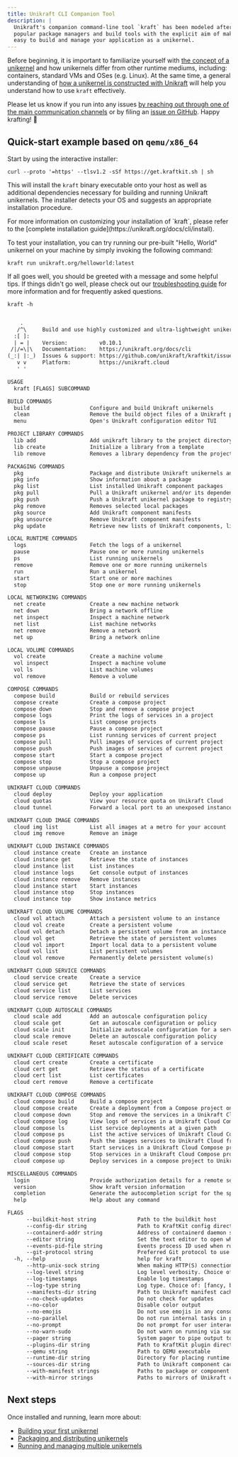 ```yaml
---
title: Unikraft CLI Companion Tool
description: |
  Unikraft's companion command-line tool `kraft` has been modeled after many
  popular package managers and build tools with the explicit aim of making it
  easy to build and manage your application as a unikernel.
---
```


Before beginning, it is important to familiarize yourself with [the concept of a
unikernel](https://unikraft.org/docs/concepts) and how unikernels differ from other runtime
mediums, including: containers, standard VMs and OSes (e.g. Linux).  At the same
time, a general understanding of [how a unikernel is constructed with
Unikraft](https://unikraft.org/docs/internals/build-process) will help you understand how to use
`kraft` effectively.

Please let us know if you run into any issues [by reaching out through one of
the main communication channels](#) or by filing an [issue on GitHub](#). Happy
krafting! 🐒

## Quick-start example based on `qemu/x86_64`

Start by using the interactive installer:

```shell
curl --proto '=https' --tlsv1.2 -sSf https://get.kraftkit.sh | sh
```

This will install the `kraft` binary executable onto your host as well as
additional dependencies necessary for building and running Unikraft unikernels.
The installer detects your OS and suggests an appropriate installation
procedure.

<Info>
For more information on customizing your installation of `kraft`, please refer
to the [complete installation guide](https://unikraft.org/docs/cli/install).
</Info>

To test your installation, you can try running our pre-built "Hello, World"
unikernel on your machine by simply invoking the following command:

```
kraft run unikraft.org/helloworld:latest
```

If all goes well, you should be greeted with a message and some helpful tips.
If things didn't go well, please check out our [troubleshooting guide](#) for
more information and for frequently asked questions.

```
kraft -h
```
```txt nocopy=true

    .
   /^\     Build and use highly customized and ultra-lightweight unikernels.
  :[ ]:
  | = |    Version:          v0.10.1
 /|/=\|\   Documentation:    https://unikraft.org/docs/cli
(_:| |:_)  Issues & support: https://github.com/unikraft/kraftkit/issues
   v v     Platform:         https://unikraft.cloud
   ' '

USAGE
  kraft [FLAGS] SUBCOMMAND

BUILD COMMANDS
  build                   Configure and build Unikraft unikernels
  clean                   Remove the build object files of a Unikraft project
  menu                    Open's Unikraft configuration editor TUI

PROJECT LIBRARY COMMANDS
  lib add                 Add unikraft library to the project directory
  lib create              Initialize a library from a template
  lib remove              Removes a library dependency from the project directory

PACKAGING COMMANDS
  pkg                     Package and distribute Unikraft unikernels and their dependencies
  pkg info                Show information about a package
  pkg list                List installed Unikraft component packages
  pkg pull                Pull a Unikraft unikernel and/or its dependencies
  pkg push                Push a Unikraft unikernel package to registry
  pkg remove              Removes selected local packages
  pkg source              Add Unikraft component manifests
  pkg unsource            Remove Unikraft component manifests
  pkg update              Retrieve new lists of Unikraft components, libraries and packages

LOCAL RUNTIME COMMANDS
  logs                    Fetch the logs of a unikernel
  pause                   Pause one or more running unikernels
  ps                      List running unikernels
  remove                  Remove one or more running unikernels
  run                     Run a unikernel
  start                   Start one or more machines
  stop                    Stop one or more running unikernels

LOCAL NETWORKING COMMANDS
  net create              Create a new machine network
  net down                Bring a network offline
  net inspect             Inspect a machine network
  net list                List machine networks
  net remove              Remove a network
  net up                  Bring a network online

LOCAL VOLUME COMMANDS
  vol create              Create a machine volume
  vol inspect             Inspect a machine volume
  vol ls                  List machine volumes
  vol remove              Remove a volume

COMPOSE COMMANDS
  compose build           Build or rebuild services
  compose create          Create a compose project
  compose down            Stop and remove a compose project
  compose logs            Print the logs of services in a project
  compose ls              List compose projects
  compose pause           Pause a compose project
  compose ps              List running services of current project
  compose pull            Pull images of services of current project
  compose push            Push images of services of current project
  compose start           Start a compose project
  compose stop            Stop a compose project
  compose unpause         Unpause a compose project
  compose up              Run a compose project

UNIKRAFT CLOUD COMMANDS
  cloud deploy            Deploy your application
  cloud quotas            View your resource quota on Unikraft Cloud
  cloud tunnel            Forward a local port to an unexposed instance

UNIKRAFT CLOUD IMAGE COMMANDS
  cloud img list          List all images at a metro for your account
  cloud img remove        Remove an image

UNIKRAFT CLOUD INSTANCE COMMANDS
  cloud instance create   Create an instance
  cloud instance get      Retrieve the state of instances
  cloud instance list     List instances
  cloud instance logs     Get console output of instances
  cloud instance remove   Remove instances
  cloud instance start    Start instances
  cloud instance stop     Stop instances
  cloud instance top      Show instance metrics

UNIKRAFT CLOUD VOLUME COMMANDS
  cloud vol attach        Attach a persistent volume to an instance
  cloud vol create        Create a persistent volume
  cloud vol detach        Detach a persistent volume from an instance
  cloud vol get           Retrieve the state of persistent volumes
  cloud vol import        Import local data to a persistent volume
  cloud vol list          List persistent volumes
  cloud vol remove        Permanently delete persistent volume(s)

UNIKRAFT CLOUD SERVICE COMMANDS
  cloud service create    Create a service
  cloud service get       Retrieve the state of services
  cloud service list      List services
  cloud service remove    Delete services

UNIKRAFT CLOUD AUTOSCALE COMMANDS
  cloud scale add         Add an autoscale configuration policy
  cloud scale get         Get an autoscale configuration or policy
  cloud scale init        Initialize autoscale configuration for a service
  cloud scale remove      Delete an autoscale configuration policy
  cloud scale reset       Reset autoscale configuration of a service

UNIKRAFT CLOUD CERTIFICATE COMMANDS
  cloud cert create       Create a certificate
  cloud cert get          Retrieve the status of a certificate
  cloud cert list         List certificates
  cloud cert remove       Remove a certificate

UNIKRAFT CLOUD COMPOSE COMMANDS
  cloud compose build     Build a compose project
  cloud compose create    Create a deployment from a Compose project on Unikraft Cloud
  cloud compose down      Stop and remove the services in a Unikraft Cloud Compose project deployment
  cloud compose log       View logs of services in a Unikraft Cloud Compose project deployment
  cloud compose ls        List service deployments at a given path
  cloud compose ps        List the active services of Unikraft Cloud Compose project
  cloud compose push      Push the images services to Unikraft Cloud from a Compose project
  cloud compose start     Start services in a Unikraft Cloud Compose project deployment
  cloud compose stop      Stop services in a Unikraft Cloud Compose project deployment
  cloud compose up        Deploy services in a compose project to Unikraft Cloud

MISCELLANEOUS COMMANDS
  login                   Provide authorization details for a remote service
  version                 Show kraft version information
  completion              Generate the autocompletion script for the specified shell
  help                    Help about any command

FLAGS
      --buildkit-host string             Path to the buildkit host
      --config-dir string                Path to KraftKit config directory
      --containerd-addr string           Address of containerd daemon socket
      --editor string                    Set the text editor to open when prompt to edit a file
      --events-pid-file string           Events process ID used when running multiple unikernels
      --git-protocol string              Preferred Git protocol to use (default "https")
  -h, --help                             help for kraft
      --http-unix-sock string            When making HTTP(S) connections, pipe requests via this shared socket
      --log-level string                 Log level verbosity. Choice of: [panic, fatal, error, warn, info, debug, trace] (default "info")
      --log-timestamps                   Enable log timestamps
      --log-type string                  Log type. Choice of: [fancy, basic, json] (default "fancy")
      --manifests-dir string             Path to Unikraft manifest cache
      --no-check-updates                 Do not check for updates
      --no-color                         Disable color output
      --no-emojis                        Do not use emojis in any console output
      --no-parallel                      Do not run internal tasks in parallel
      --no-prompt                        Do not prompt for user interaction
      --no-warn-sudo                     Do not warn on running via sudo
      --pager string                     System pager to pipe output to
      --plugins-dir string               Path to KraftKit plugin directory
      --qemu string                      Path to QEMU executable
      --runtime-dir string               Directory for placing runtime files (e.g. pidfiles)
      --sources-dir string               Path to Unikraft component cache
      --with-manifest strings            Paths to package or component manifests
      --with-mirror strings              Paths to mirrors of Unikraft component artifacts
```
## Next steps

Once installed and running, learn more about:

- [Building your first unikernel](https://unikraft.org/docs/cli/building)
- [Packaging and distributing unikernels](https://unikraft.org/docs/cli/packaging)
- [Running and managing multiple unikernels](https://unikraft.org/docs/cli/running)
